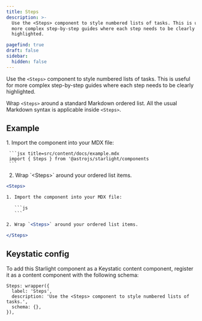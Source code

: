 ```yaml
---
title: Steps
description: >-
  Use the <Steps> component to style numbered lists of tasks. This is useful for
  more complex step-by-step guides where each step needs to be clearly
  highlighted.

pagefind: true
draft: false
sidebar:
  hidden: false
---
```

Use the `<Steps>` component to style numbered lists of tasks. This is useful for more complex step-by-step guides where each step needs to be clearly highlighted.

Wrap `<Steps>` around a standard Markdown ordered list. All the usual Markdown syntax is applicable inside `<Steps>`.

## Example

<Steps>
  1. Import the component into your MDX file:

     ```jsx title=src/content/docs/example.mdx
     import { Steps } from '@astrojs/starlight/components
     ```
  2. Wrap \`\<Steps>\` around your ordered list items.
</Steps>

````jsx title=src/content/docs/example.mdx
<Steps>

1. Import the component into your MDX file:

   ```js
   ```

2. Wrap `<Steps>` around your ordered list items.

</Steps>
````

## Keystatic config

To add this Starlight component as a Keystatic content component, register it as a content component with the following schema:

```tsx title=keystatic.config.tsx
Steps: wrapper({
  label: 'Steps',
  description: 'Use the <Steps> component to style numbered lists of tasks.',
  schema: {},
}),
```
